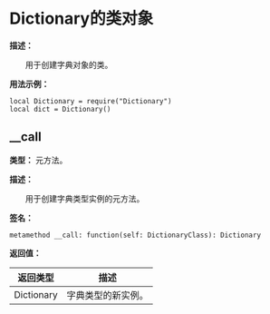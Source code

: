 # Dictionary的类对象

**描述：**

&emsp;&emsp;用于创建字典对象的类。

**用法示例：**
```tl
local Dictionary = require("Dictionary")
local dict = Dictionary()
```

## __call

**类型：** 元方法。

**描述：**

&emsp;&emsp;用于创建字典类型实例的元方法。

**签名：**
```tl
metamethod __call: function(self: DictionaryClass): Dictionary
```

**返回值：**

| 返回类型 | 描述 |
| --- | --- |
| Dictionary | 字典类型的新实例。 |